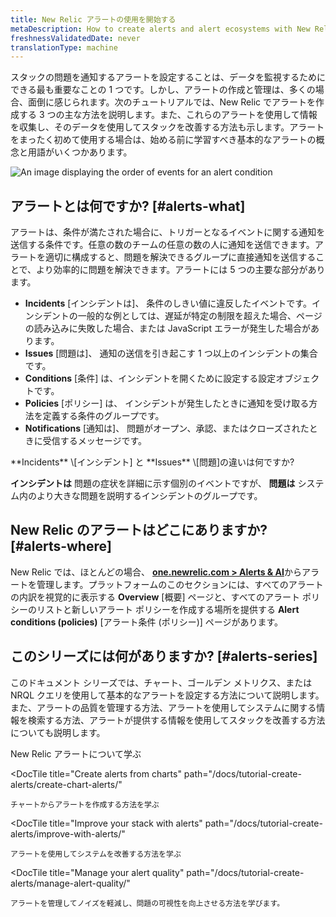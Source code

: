 ```yaml
---
title: New Relic アラートの使用を開始する
metaDescription: How to create alerts and alert ecosystems with New Relic
freshnessValidatedDate: never
translationType: machine
---
```




スタックの問題を通知するアラートを設定することは、データを監視するためにできる最も重要なことの 1 つです。しかし、アラートの作成と管理は、多くの場合、面倒に感じられます。次のチュートリアルでは、New Relic でアラートを作成する 3 つの主な方法を説明します。また、これらのアラートを使用して情報を収集し、そのデータを使用してスタックを改善する方法も示します。アラートをまったく初めて使用する場合は、始める前に学習すべき基本的なアラートの概念と用語がいくつかあります。

<img
  title="Alert flow"
  alt="An image displaying the order of events for an alert condition"
  src={alertsFlow}
/>

## アラートとは何ですか? [#alerts-what]

アラートは、条件が満たされた場合に、トリガーとなるイベントに関する通知を送信する条件です。任意の数のチームの任意の数の人に通知を送信できます。アラートを適切に構成すると、問題を解決できるグループに直接通知を送信することで、より効率的に問題を解決できます。アラートには 5 つの主要な部分があります。

* **Incidents** \[インシデントは]、 条件のしきい値に違反したイベントです。インシデントの一般的な例としては、遅延が特定の制限を超えた場合、ページの読み込みに失敗した場合、または JavaScript エラーが発生した場合があります。
* **Issues** \[問題は]、 通知の送信を引き起こす 1 つ以上のインシデントの集合です。
* **Conditions** \[条件] は、インシデントを開くために設定する設定オブジェクトです。
* **Policies** \[ポリシー] は、 インシデントが発生したときに通知を受け取る方法を定義する条件のグループです。
* **Notifications** \[通知は]、 問題がオープン、承認、またはクローズされたときに受信するメッセージです。

<Callout variant="tip">
  **Incidents** \[インシデント] と **Issues** \[問題]の違いは何ですか?

  **インシデントは** 問題の症状を詳細に示す個別のイベントですが、 **問題は** システム内のより大きな問題を説明するインシデントのグループです。
</Callout>

## New Relic のアラートはどこにありますか? [#alerts-where]

New Relic では、ほとんどの場合、 [**one.newrelic.com > Alerts & AI**](https://one.newrelic.com/alerts-ai)からアラートを管理します。プラットフォームのこのセクションには、すべてのアラートの内訳を視覚的に表示する **Overview** \[概要] ページと、すべてのアラート ポリシーのリストと新しいアラート ポリシーを作成する場所を提供する **Alert conditions (policies)** \[アラート条件 (ポリシー)] ページがあります。

## このシリーズには何がありますか? [#alerts-series]

このドキュメント シリーズでは、チャート、ゴールデン メトリクス、または NRQL クエリを使用して基本的なアラートを設定する方法について説明します。また、アラートの品質を管理する方法、アラートを使用してシステムに関する情報を検索する方法、アラートが提供する情報を使用してスタックを改善する方法についても説明します。

<DocTiles>
  <DocTile
    title="Getting started with New Relic alerts"
    path="/docs/tutorial-create-alerts/create-new-relic-alerts/"
    label={{text: "You are here", color: "orange"}}
  >
    New Relic アラートについて学ぶ
  </DocTile>

  <DocTile
    title="Create alerts from charts"
    path="/docs/tutorial-create-alerts/create-chart-alerts/"
  >
    チャートからアラートを作成する方法を学ぶ
  </DocTile>

  <DocTile
    title="Improve your stack with alerts"
    path="/docs/tutorial-create-alerts/improve-with-alerts/"
  >
    アラートを使用してシステムを改善する方法を学ぶ
  </DocTile>

  <DocTile
    title="Manage your alert quality"
    path="/docs/tutorial-create-alerts/manage-alert-quality/"
  >
    アラートを管理してノイズを軽減し、問題の可視性を向上させる方法を学びます。
  </DocTile>
</DocTiles>
